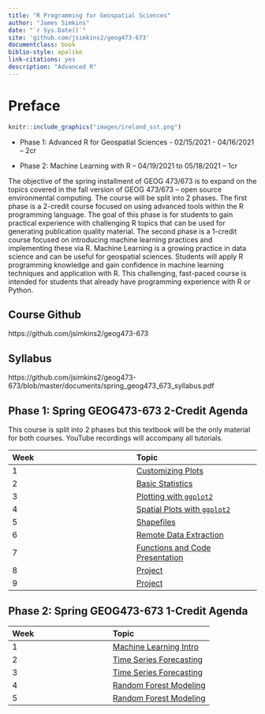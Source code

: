 ```yaml
--- 
title: "R Programming for Geospatial Sciences"
author: "James Simkins"
date: "`r Sys.Date()`"
site: 'github.com/jsimkins2/geog473-673'
documentclass: book
biblio-style: apalike
link-citations: yes
description: "Advanced R"
---
```


# Preface

```r
knitr::include_graphics("images/ireland_sst.png")
```


- Phase 1: Advanced R for Geospatial Sciences - 02/15/2021 - 04/16/2021 – 2cr

- Phase 2: Machine Learning with R – 04/19/2021 to 05/18/2021 – 1cr


The objective of the spring installment of GEOG 473/673 is to expand on the topics covered in the fall version of GEOG 473/673 – open source environmental computing. The course will be split into 2 phases. The first phase is a 2-credit course focused on using advanced tools within the R programming language. The goal of this phase is for students to gain practical experience with challenging R topics that can be used for generating publication quality material. The second phase is a 1-credit course focused on introducing machine learning practices and implementing these via R. Machine Learning is a growing practice in data science and can be useful for geospatial sciences. Students will apply R programming knowledge and gain confidence in machine learning techniques and application with R. This challenging, fast-paced course is intended for students that already have programming experience with R or Python.

## Course Github

https://github.com/jsimkins2/geog473-673

## Syllabus

https://github.com/jsimkins2/geog473-673/blob/master/documents/spring_geog473_673_syllabus.pdf

## Phase 1: Spring GEOG473-673 2-Credit Agenda
This course is split into 2 phases but this textbook will be the only material for both courses. YouTube recordings will accompany all tutorials. 

| Week | Topic |
|:----------|:----------|
|1 | [Customizing Plots](https://jsimkins2.github.io/geog473-673/plot-customization.html)|
|2 | [Basic Statistics](https://jsimkins2.github.io/geog473-673/basic-statistics.html)| 
|3 | [Plotting with `ggplot2`](https://jsimkins2.github.io/geog473-673/plotting-with-ggplot2.html)| 
|4 | [Spatial Plots with `ggplot2`](https://jsimkins2.github.io/geog473-673/spatial-plots-with-ggplot2.html)| |
|5 | [Shapefiles](https://jsimkins2.github.io/geog473-673/shapefiles.html)|
|6 | [Remote Data Extraction](https://jsimkins2.github.io/geog473-673/remote-data-extraction.html) |
|7 | [Functions and Code Presentation](https://jsimkins2.github.io/geog473-673/functions-and-code-presentation.html) |
|8 | [Project](https://github.com/jsimkins2/geog473-673/blob/master/documents/AdvancedR_finalproject.pdf)| 
|9 | [Project](https://github.com/jsimkins2/geog473-673/blob/master/documents/AdvancedR_finalproject.pdf)|

## Phase 2: Spring GEOG473-673 1-Credit Agenda
| Week | Topic |
|:----------|:----------|
|1 | [Machine Learning Intro](https://jsimkins2.github.io/geog473-673/machine-learning-with-r.html)|
|2 | [Time Series Forecasting](https://jsimkins2.github.io/geog473-673/time-series-forecasting.html)|
|3 | [Time Series Forecasting](https://jsimkins2.github.io/geog473-673/time-series-forecasting.html)|
|4 | [Random Forest Modeling](https://jsimkins2.github.io/geog473-673/random-forest-modeling.html)|
|5 | [Random Forest Modeling](https://jsimkins2.github.io/geog473-673/random-forest-modeling.html)|

